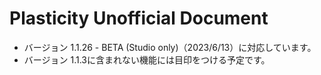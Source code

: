 # Plasticity Unofficial Document

- バージョン 1.1.26 - BETA (Studio only)（2023/6/13）に対応しています。
- バージョン 1.1.3に含まれない機能には目印をつける予定です。
